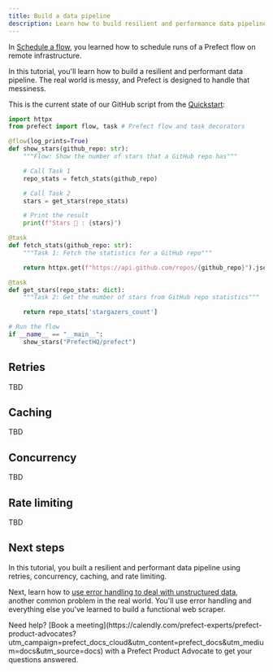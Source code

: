 ```yaml
---
title: Build a data pipeline
description: Learn how to build resilient and performance data pipelines with Prefect.
---
```


In [Schedule a flow](/3.0/tutorials/schedule), you learned how to schedule runs of a Prefect flow on remote infrastructure.

In this tutorial, you'll learn how to build a resilient and performant data pipeline.
The real world is messy, and Prefect is designed to handle that messiness.

This is the current state of our GitHub script from the [Quickstart](/3.0/tutorials/quickstart):

```python my_workflow.py
import httpx
from prefect import flow, task # Prefect flow and task decorators

@flow(log_prints=True)
def show_stars(github_repo: str):
    """Flow: Show the number of stars that a GitHub repo has"""

    # Call Task 1
    repo_stats = fetch_stats(github_repo)

    # Call Task 2
    stars = get_stars(repo_stats)

    # Print the result
    print(f"Stars 🌠 : {stars}")

@task
def fetch_stats(github_repo: str):
    """Task 1: Fetch the statistics for a GitHub repo"""

    return httpx.get(f"https://api.github.com/repos/{github_repo}").json()

@task
def get_stars(repo_stats: dict):
    """Task 2: Get the number of stars from GitHub repo statistics"""

    return repo_stats['stargazers_count']

# Run the flow
if __name__ == "__main__":
    show_stars("PrefectHQ/prefect")
```

## Retries

TBD

## Caching

TBD

## Concurrency

TBD

## Rate limiting

TBD

## Next steps

In this tutorial, you built a resilient and performant data pipeline using retries, concurrency, caching, and rate limiting.

Next, learn how to [use error handling to deal with unstructured data](/3.0/tutorials/scraping), another common problem in the real world.
You'll use error handling and everything else you've learned to build a functional web scraper.

<Tip>
Need help? [Book a meeting](https://calendly.com/prefect-experts/prefect-product-advocates?utm_campaign=prefect_docs_cloud&utm_content=prefect_docs&utm_medium=docs&utm_source=docs) with a Prefect Product Advocate to get your questions answered.
</Tip>
